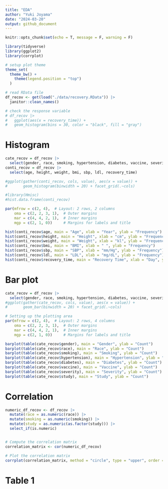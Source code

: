 ```yaml
---
title: "EDA"
author: "Yuki Joyama"
date: "2024-03-20"
output: github_document
---
```


```r
knitr::opts_chunk$set(echo = T, message = F, warning = F)

library(tidyverse)
library(ggplot2)
library(corrplot)

# setup plot theme
theme_set(
  theme_bw() +
    theme(legend.position = "top")
  )
```


```r
# read RData file
df_recov <- get(load("./data/recovery.RData")) |> 
  janitor::clean_names()

# check the response variable
# df_recov |> 
#   ggplot(aes(x = recovery_time)) +
#   geom_histogram(bins = 30, color = "black", fill = "gray")
```

# Histogram
```r
cate_recov = df_recov |>
  select(gender, race, smoking, hypertension, diabetes, vaccine, severity, study)
conti_recov = df_recov |>
  select(age, height, weight, bmi, sbp, ldl, recovery_time)

#ggplot(gather(conti_recov, cols, value), aes(x = value)) + 
#       geom_histogram(binwidth = 20) + facet_grid(.~cols)

#library(Hmisc)
#hist.data.frame(conti_recov)

par(mfrow = c(2, 4),  # Layout: 2 rows, 2 columns
    oma = c(2, 2, 3, 1),  # Outer margins
    mar = c(4, 4, 2, 1),  # Inner margins
    mgp = c(2, 1, 0))     # Margins for labels and title

hist(conti_recov$age, main = "Age", xlab = "Year", ylab = "Frequency")
hist(conti_recov$height, main = "Height", xlab = "cm", ylab = "Frequency")
hist(conti_recov$weight, main = "Weight", xlab = "kl", ylab = "Frequency")
hist(conti_recov$bmi, main = "BMI", xlab = " ", ylab = "Frequency")
hist(conti_recov$sbp, main = "SBP", xlab = "mm/Hg", ylab = "Frequency")
hist(conti_recov$ldl, main = "LDL", xlab = "mg/dL", ylab = "Frequency")
hist(conti_recov$recovery_time, main = "Recovery Time", xlab = "Day", ylab = "Frequency")
```

# Bar plot
```r
cate_recov = df_recov |>
  select(gender, race, smoking, hypertension, diabetes, vaccine, severity, study)
#ggplot(gather(cate_recov, cols, value), aes(x = value)) + 
#       geom_bar(binwidth = 20) + facet_grid(.~cols)

# Setting up the plotting area
par(mfrow = c(2, 4),  # Layout: 2 rows, 4 columns
    oma = c(2, 2, 3, 1),  # Outer margins
    mar = c(4, 4, 2, 1),  # Inner margins
    mgp = c(2, 1, 0))     # Margins for labels and title

barplot(table(cate_recov$gender), main = "Gender", ylab = "Count")
barplot(table(cate_recov$race), main = "Race", ylab = "Count")
barplot(table(cate_recov$smoking), main = "Smoking", ylab = "Count")
barplot(table(cate_recov$hypertension), main = "Hypertension", ylab = "Count")
barplot(table(cate_recov$diabetes), main = "Diabetes", ylab = "Count")
barplot(table(cate_recov$vaccine), main = "Vaccine", ylab = "Count")
barplot(table(cate_recov$severity), main = "Severity", ylab = "Count")
barplot(table(cate_recov$study), main = "Study", ylab = "Count")


```

# Correlation
```r
numeric_df_recov <- df_recov |>
  mutate(race = as.numeric(race)) |>
  mutate(smoking = as.numeric(smoking)) |>
  mutate(study = as.numeric(as.factor(study))) |>
  select_if(is.numeric)


# Compute the correlation matrix
correlation_matrix <- cor(numeric_df_recov)

# Plot the correlation matrix
corrplot(correlation_matrix, method = "circle", type = "upper", order = "hclust")

```

# Table 1
```r

```

